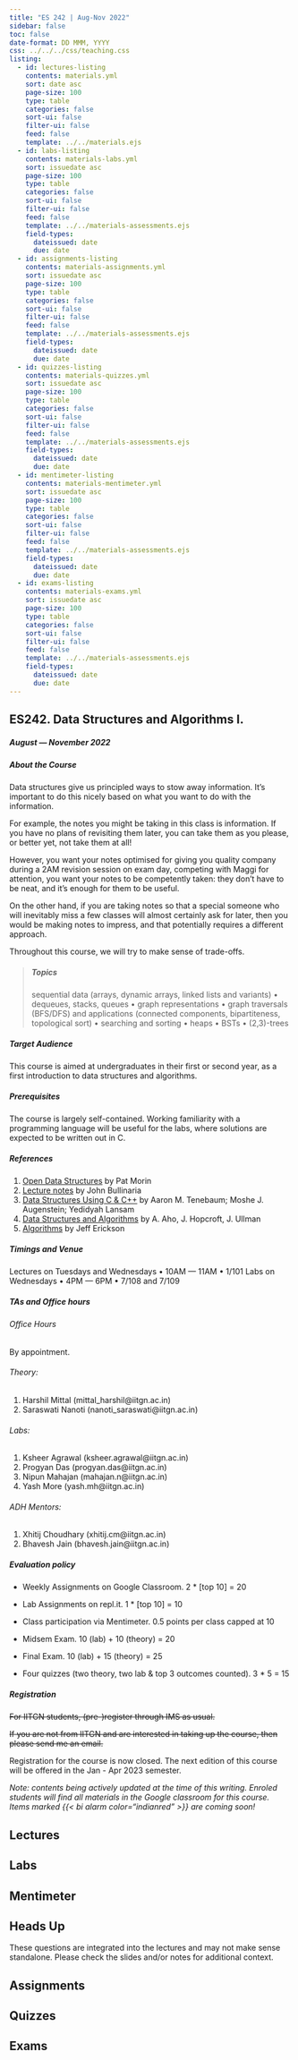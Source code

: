 ```yaml
---
title: "ES 242 | Aug-Nov 2022"
sidebar: false
toc: false
date-format: DD MMM, YYYY
css: ../../../css/teaching.css
listing:
  - id: lectures-listing
    contents: materials.yml
    sort: date asc
    page-size: 100
    type: table
    categories: false
    sort-ui: false
    filter-ui: false
    feed: false
    template: ../../materials.ejs
  - id: labs-listing
    contents: materials-labs.yml
    sort: issuedate asc
    page-size: 100
    type: table
    categories: false
    sort-ui: false
    filter-ui: false
    feed: false
    template: ../../materials-assessments.ejs
    field-types:
      dateissued: date
      due: date
  - id: assignments-listing
    contents: materials-assignments.yml
    sort: issuedate asc
    page-size: 100
    type: table
    categories: false
    sort-ui: false
    filter-ui: false
    feed: false
    template: ../../materials-assessments.ejs
    field-types:
      dateissued: date
      due: date
  - id: quizzes-listing
    contents: materials-quizzes.yml
    sort: issuedate asc
    page-size: 100
    type: table
    categories: false
    sort-ui: false
    filter-ui: false
    feed: false
    template: ../../materials-assessments.ejs
    field-types:
      dateissued: date
      due: date
  - id: mentimeter-listing
    contents: materials-mentimeter.yml
    sort: issuedate asc
    page-size: 100
    type: table
    categories: false
    sort-ui: false
    filter-ui: false
    feed: false
    template: ../../materials-assessments.ejs
    field-types:
      dateissued: date
      due: date
  - id: exams-listing
    contents: materials-exams.yml
    sort: issuedate asc
    page-size: 100
    type: table
    categories: false
    sort-ui: false
    filter-ui: false
    feed: false
    template: ../../materials-assessments.ejs
    field-types: 
      dateissued: date
      due: date
---
```



:::{.column-body-outset}

## ES242. Data Structures and Algorithms I.

##### August --- November 2022

:::{.callout-note collapse="true" icon="false"}

##### About the Course

Data structures give us principled ways to stow away information. It’s important to do this nicely based on what you want to do with the information.

For example, the notes you might be taking in this class is information. If you have no plans of revisiting them later, you can take them as you please, or better yet, not take them at all!

However, you want your notes optimised for giving you quality company during a 2AM revision session on exam day, competing with Maggi for attention, you want your notes to be competently taken: they don’t have to be neat, and it’s enough for them to be useful.

On the other hand, if you are taking notes so that a special someone who will inevitably miss a few classes will almost certainly ask for later, then you would be making notes to impress, and that potentially requires a different approach.

Throughout this course, we will try to make sense of trade-offs.

> ##### Topics
> sequential data (arrays, dynamic arrays, linked lists and variants) • dequeues, stacks, queues • graph representations • graph traversals (BFS/DFS) and applications (connected components, bipartiteness, topological sort) • searching and sorting • heaps • BSTs • (2,3)-trees
:::
:::{.callout-note collapse="true" icon="false"}

##### Target Audience
This course is aimed at undergraduates in their first or second year, as a first introduction to data structures and algorithms.

:::
:::{.callout-tip collapse="true" icon="false"}

##### Prerequisites
The course is largely self-contained. Working familiarity with a programming language will be useful for the labs, where solutions are expected to be written out in C.

:::
:::{.callout-tip collapse="true" icon="false"}

##### References

1. [Open Data Structures](https://opendatastructures.org) by Pat Morin
2. [Lecture notes](https://www.cs.bham.ac.uk/~jxb/DSA/dsa.pdf) by John Bullinaria
3. [Data Structures Using C & C++](https://www.amazon.in/Data-Structures-Using-C/dp/8131703282) by Aaron M. Tenebaum; Moshe J. Augenstein; Yedidyah Lansam
4. [Data Structures and Algorithms](https://www.amazon.in/Structures-Algorithms-Addison-Wesley-Computer-Information/dp/0201000237) by A. Aho, J. Hopcroft, J. Ullman
5. [Algorithms](http://jeffe.cs.illinois.edu/teaching/algorithms/) by Jeff Erickson

:::
:::{.callout-caution collapse="true" icon="false"}

##### Timings and Venue
Lectures on Tuesdays and Wednesdays • 10AM --- 11AM • 1/101
Labs on Wednesdays • 4PM --- 6PM • 7/108 and 7/109
:::
:::{.callout-caution collapse="true" icon="false"}

##### TAs and Office hours

###### Office Hours

By appointment.

###### Theory:
1. Harshil Mittal (mittal_harshil@iitgn.ac.in)
2. Saraswati Nanoti (nanoti_saraswati@iitgn.ac.in)

###### Labs:
1. Ksheer Agrawal (ksheer.agrawal@iitgn.ac.in)
2. Progyan Das (progyan.das@iitgn.ac.in)
3. Nipun Mahajan (mahajan.n@iitgn.ac.in)
4. Yash More (yash.mh@iitgn.ac.in)

###### ADH Mentors:
1. Xhitij Choudhary (xhitij.cm@iitgn.ac.in)
2. Bhavesh Jain (bhavesh.jain@iitgn.ac.in)

:::
:::{.callout-important collapse="true" icon="false"}

##### Evaluation policy
- Weekly Assignments on Google Classroom. 2 * [top 10] = 20
- Lab Assignments on repl.it. 1 * [top 10] = 10
- Class participation via Mentimeter. 0.5 points per class capped at 10

- Midsem Exam. 10 (lab) + 10 (theory) = 20
- Final Exam. 10 (lab) + 15 (theory) = 25

- Four quizzes (two theory, two lab & top 3 outcomes counted). 3 * 5 = 15
:::

:::{.callout-important collapse="true" icon="false"}

##### Registration
~~For IITGN students, (pre-)register through IMS as usual.~~

~~If you are not from IITGN and are interested in taking up the course, then please send me an email.~~

Registration for the course is now closed. The next edition of this course will be offered in the Jan - Apr 2023 semester.

:::

_Note: contents being actively updated at the time of this writing. Enroled students will find all materials in the Google classroom for this course. Items marked {{< bi alarm color="indianred" >}} are coming soon!_

::: {.panel-tabset}
## Lectures

::: {#lectures-listing}
:::

## Labs

::: {#labs-listing}
:::

## Mentimeter

:::{.callout-warning}
# Heads Up

These questions are integrated into the lectures and may not make sense standalone. Please check the slides and/or notes for additional context.
:::

::: {#mentimeter-listing}
:::

## Assignments

::: {#assignments-listing}
:::


## Quizzes

::: {#quizzes-listing}
:::

## Exams

::: {#exams-listing}
:::


:::

:::